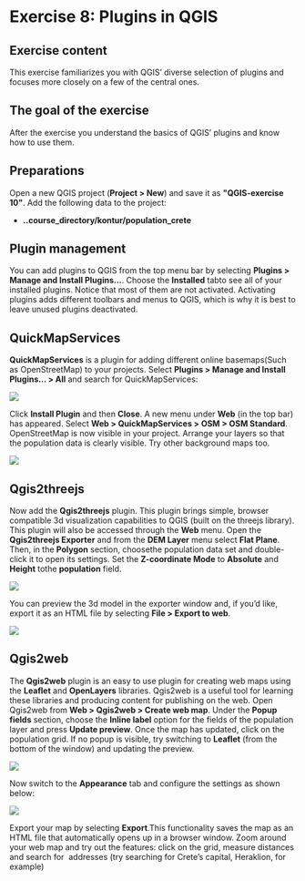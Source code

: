 # Exercise 8: Plugins in QGIS

## Exercise content

This exercise familiarizes you with QGIS' diverse selection of plugins and focuses more closely on a few of the central ones.

## The goal of the exercise

After the exercise you understand the basics of QGIS' plugins and know how to use them.

## Preparations

Open a new QGIS project (**Project \> New**) and save it as **\"QGIS-exercise 10\"**. Add the following data to the project:

-   **..course_directory/kontur/population_crete**

## Plugin management

You can add plugins to QGIS from the top menu bar by selecting **Plugins \> Manage and Install Plugins...**. Choose the **Installed** tabto see all of your installed plugins. Notice that most of them are not activated. Activating plugins adds different toolbars and menus to QGIS, which is why it is best to leave unused plugins deactivated.

## QuickMapServices

**QuickMapServices** is a plugin for adding different online basemaps(Such as OpenStreetMap) to your projects. Select **Plugins \> Manage and Install Plugins... \> All** and search for QuickMapServices:

![](img/exercise_8/image1.png)

Click **Install Plugin** and then **Close**. A new menu under **Web** (in the top bar) has appeared. Select **Web \> QuickMapServices \> OSM \> OSM Standard**. OpenStreetMap is now visible in your project. Arrange your layers so that the population data is clearly visible. Try other background maps too. 

![](img/exercise_8/image2.png)

## Qgis2threejs

Now add the **Qgis2threejs** plugin. This plugin brings simple, browser compatible 3d visualization capabilities to QGIS (built on the threejs library). This plugin will also be accessed through the **Web** menu. Open the **Qgis2threejs Exporter** and from the **DEM Layer** menu select **Flat Plane**. Then, in the **Polygon** section, choosethe population data set and double-click it to open its settings. Set the **Z-coordinate Mode** to **Absolute** and **Height** tothe **population** field.

![](img/exercise_8/image3.png)

You can preview the 3d model in the exporter window and, if you'd like, export it as an HTML file by selecting **File \> Export to web**.

![](img/exercise_8/image4.png)

## Qgis2web

The **Qgis2web** plugin is an easy to use plugin for creating web maps using the **Leaflet** and **OpenLayers** libraries. Qgis2web is a useful tool for learning these libraries and producing content for publishing on the web. Open Qgis2web from **Web \> Qgis2web \> Create web map**. Under the **Popup fields** section, choose the **Inline label** option for the fields of the population layer and press **Update preview**. Once the map has updated, click on the population grid. If no popup is visible, try switching to **Leaflet** (from the bottom of the window) and updating the preview. 

![](img/exercise_8/image5.png)

Now switch to the **Appearance** tab and configure the settings as shown below:

![](img/exercise_8/image6.png)

Export your map by selecting **Export**.This functionality saves the map as an HTML file that automatically opens up in a browser window. Zoom around your web map and try out the features: click on the grid, measure distances and search for  addresses (try searching for Crete's capital, Heraklion, for example)
